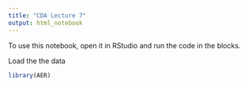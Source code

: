 ```yaml
---
title: "CDA Lecture 7"
output: html_notebook
---
```


To use this notebook, open it in RStudio and run the code in the blocks.

Load the the data 
```r
library(AER)

```


